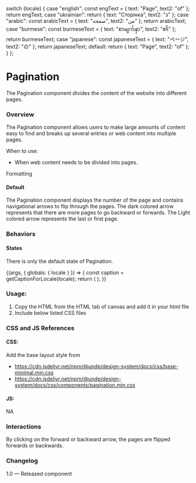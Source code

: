 
  switch (locale) {
    case "english":
      const engText = { text: "Page", text2: "of" };
      return engText;
    case "ukrainian":
      return { text: "Сторінка", text2: "з" };
    case "arabic":
      const arabicText = { text: "صفحة", text2: "من" };
      return arabicText;
    case "burmese":
      const burmeseText = { text: "စာမျက်နှာ", text2: "၏" };
      return burmeseText;
    case "japanese":
      const japaneseText = { text: "ページ", text2: "の" };
      return japaneseText;
    default:
      return { text: "Page", text2: "of" };
  }
};

<Meta title="Components/Navigation components/Pagination" />

# Pagination

The Pagination component divides the content of the website into different pages.

### Overview

The Pagination component allows users to make large amounts of content easy to find and breaks up several entries or web content into multiple pages.

When to use:

- When web content needs to be divided into pages.

Formatting

#### Default

The Pagination component displays the number of the page and contains navigational arrows to flip through the pages. The dark colored arrow represents that there are more pages to go backward or forwards. The Light colored arrow represents the last or first page.

### Behaviors

#### States

There is only the default state of Pagination.

<Canvas>
  <Story name="Pagination">
    {(args, { globals: { locale } }) => {
      const caption = getCaptionForLocale(locale);
      return (
        <Pagination text={caption.text} text2={caption.text2}></Pagination>
      );
    }}
  </Story>
</Canvas>

### Usage:

1. Copy the HTML from the HTML tab of canvas and add it in your html file
2. Include below listed CSS files

### CSS and JS References

#### CSS:

Add the base layout style from

- https://cdn.jsdelivr.net/npm/@undp/design-system/docs/css/base-minimal.min.css
- https://cdn.jsdelivr.net/npm/@undp/design-system/docs/css/components/pagination.min.css

#### JS:

NA

### Interactions

By clicking on the forward or backward arrow, the pages are flipped forwards or backwards.

### Changelog

1.0 — Released component
